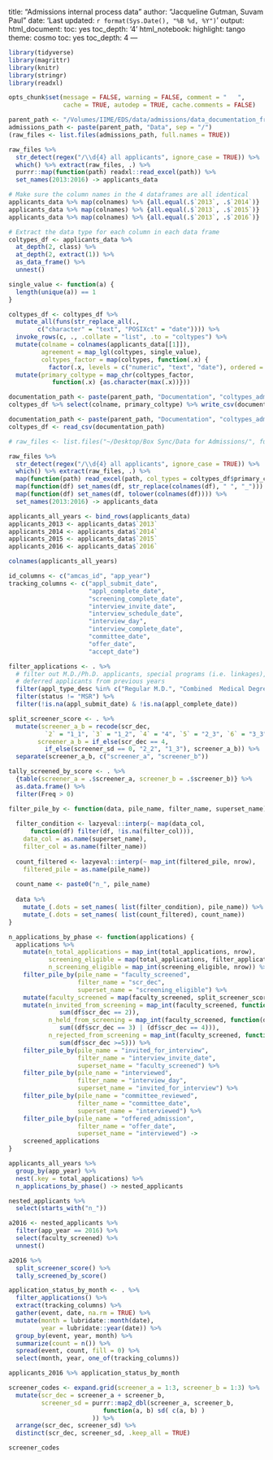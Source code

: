 title: "Admissions internal process data"
author: "Jacqueline Gutman, Suvam Paul"
date: 'Last updated: `r format(Sys.Date(), "%B %d, %Y") ` '
output:
  html_document:
    toc: yes
    toc_depth: '4'
  html_notebook:
    highlight: tango
    theme: cosmo
    toc: yes
    toc_depth: 4
---

```r
library(tidyverse)
library(magrittr)
library(knitr)
library(stringr)
library(readxl)

opts_chunk$set(message = FALSE, warning = FALSE, comment = "   ",
               cache = TRUE, autodep = TRUE, cache.comments = FALSE)

parent_path <- "/Volumes/IIME/EDS/data/admissions/data_documentation_from_lisa_admissions"
admissions_path <- paste(parent_path, "Data", sep = "/")
(raw_files <- list.files(admissions_path, full.names = TRUE))
```

```r
raw_files %>% 
  str_detect(regex("/\\d{4} all applicants", ignore_case = TRUE)) %>%
  which() %>% extract(raw_files, .) %>%
  purrr::map(function(path) readxl::read_excel(path)) %>%
  set_names(2013:2016) -> applicants_data

# Make sure the column names in the 4 dataframes are all identical
applicants_data %>% map(colnames) %>% {all.equal(.$`2013`, .$`2014`)}
applicants_data %>% map(colnames) %>% {all.equal(.$`2013`, .$`2015`)}
applicants_data %>% map(colnames) %>% {all.equal(.$`2013`, .$`2016`)}

# Extract the data type for each column in each data frame
coltypes_df <- applicants_data %>% 
  at_depth(2, class) %>% 
  at_depth(2, extract(1)) %>% 
  as_data_frame() %>% 
  unnest()

single_value <- function(a) {
  length(unique(a)) == 1
}

coltypes_df <- coltypes_df %>%
  mutate_all(funs(str_replace_all(., 
        c("character" = "text", "POSIXct" = "date")))) %>%
  invoke_rows(c, ., .collate = "list", .to = "coltypes") %>%
  mutate(colname = colnames(applicants_data[[1]]),
         agreement = map_lgl(coltypes, single_value),
         coltypes_factor = map(coltypes, function(.x) {
           factor(.x, levels = c("numeric", "text", "date"), ordered = TRUE)})) %>%
  mutate(primary_coltype = map_chr(coltypes_factor, 
            function(.x) {as.character(max(.x))})) 

documentation_path <- paste(parent_path, "Documentation", "coltypes_admissions.csv", sep = "/")
coltypes_df %>% select(colname, primary_coltype) %>% write_csv(documentation_path)
```


```r
documentation_path <- paste(parent_path, "Documentation", "coltypes_admissions.csv", sep = "/")
coltypes_df <- read_csv(documentation_path)

# raw_files <- list.files("~/Desktop/Box Sync/Data for Admissions/", full.names = TRUE)
```


```r
raw_files %>% 
  str_detect(regex("/\\d{4} all applicants", ignore_case = TRUE)) %>%
  which() %>% extract(raw_files, .) %>%
  map(function(path) read_excel(path, col_types = coltypes_df$primary_coltype)) %>%
  map(function(df) set_names(df, str_replace(colnames(df), " ", "_"))) %>%
  map(function(df) set_names(df, tolower(colnames(df)))) %>%
  set_names(2013:2016) -> applicants_data

applicants_all_years <- bind_rows(applicants_data)
applicants_2013 <- applicants_data$`2013`
applicants_2014 <- applicants_data$`2014`
applicants_2015 <- applicants_data$`2015`
applicants_2016 <- applicants_data$`2016`

colnames(applicants_all_years)

id_columns <- c("amcas_id", "app_year")
tracking_columns <- c("appl_submit_date",
                      "appl_complete_date",
                      "screening_complete_date",
                      "interview_invite_date",
                      "interview_schedule_date",
                      "interview_day",
                      "interview_complete_date",
                      "committee_date",
                      "offer_date",
                      "accept_date")
```

```r
filter_applications <- . %>%
  # filter out M.D./Ph.D. applicants, special programs (i.e. linkages), and 
  # deferred applicants from previous years
  filter(appl_type_desc %in% c("Regular M.D.", "Combined  Medical Degree/Graduate")) %>%
  filter(status != "MSR") %>%
  filter(!is.na(appl_submit_date) & !is.na(appl_complete_date))

split_screener_score <- . %>% 
  mutate(screener_a_b = recode(scr_dec, 
          `2` = "1_1", `3` = "1_2", `4` = "4", `5` = "2_3", `6` = "3_3"),
        screener_a_b = if_else(scr_dec == 4, 
          if_else(screener_sd == 0, "2_2", "1_3"), screener_a_b)) %>%
  separate(screener_a_b, c("screener_a", "screener_b"))

tally_screened_by_score <- . %>%
  {table(screener_a = .$screener_a, screener_b = .$screener_b)} %>% 
  as.data.frame() %>%
  filter(Freq > 0)

filter_pile_by <- function(data, pile_name, filter_name, superset_name) {
  
  filter_condition <- lazyeval::interp(~ map(data_col, 
      function(df) filter(df, !is.na(filter_col))), 
    data_col = as.name(superset_name), 
    filter_col = as.name(filter_name))
  
  count_filtered <- lazyeval::interp(~ map_int(filtered_pile, nrow),
    filtered_pile = as.name(pile_name))
  
  count_name <- paste0("n_", pile_name)
  
  data %>%
    mutate_(.dots = set_names( list(filter_condition), pile_name)) %>%
    mutate_(.dots = set_names( list(count_filtered), count_name))
}

n_applications_by_phase <- function(applications) {
  applications %>%
    mutate(n_total_applications = map_int(total_applications, nrow),
           screening_eligible = map(total_applications, filter_applications),
           n_screening_eligible = map_int(screening_eligible, nrow)) %>%
    filter_pile_by(pile_name = "faculty_screened", 
                   filter_name = "scr_dec",
                   superset_name = "screening_eligible") %>%
    mutate(faculty_screened = map(faculty_screened, split_screener_score)) %>%
    mutate(n_invited_from_screening = map_int(faculty_screened, function(df)
              sum(df$scr_dec == 2)),
           n_held_from_screening = map_int(faculty_screened, function(df)
              sum((df$scr_dec == 3) | (df$scr_dec == 4))),
           n_rejected_from_screening = map_int(faculty_screened, function(df)
              sum(df$scr_dec >=5))) %>%
    filter_pile_by(pile_name = "invited_for_interview", 
                   filter_name = "interview_invite_date",
                   superset_name = "faculty_screened") %>%
    filter_pile_by(pile_name = "interviewed", 
                   filter_name = "interview_day",
                   superset_name = "invited_for_interview") %>%
    filter_pile_by(pile_name = "committee_reviewed", 
                   filter_name = "committee_date",
                   superset_name = "interviewed") %>%
    filter_pile_by(pile_name = "offered_admission", 
                   filter_name = "offer_date",
                   superset_name = "interviewed") ->
    screened_applications
}

applicants_all_years %>% 
  group_by(app_year) %>% 
  nest(.key = total_applications) %>%
  n_applications_by_phase() -> nested_applicants

nested_applicants %>%
  select(starts_with("n_"))
```

```r
a2016 <- nested_applicants %>% 
  filter(app_year == 2016) %>% 
  select(faculty_screened) %>% 
  unnest()

a2016 %>% 
  split_screener_score() %>% 
  tally_screened_by_score()
```

```r
application_status_by_month <- . %>% 
  filter_applications() %>% 
  extract(tracking_columns) %>%
  gather(event, date, na.rm = TRUE) %>% 
  mutate(month = lubridate::month(date),
         year = lubridate::year(date)) %>%
  group_by(event, year, month) %>%
  summarize(count = n()) %>%
  spread(event, count, fill = 0) %>%
  select(month, year, one_of(tracking_columns))

applicants_2016 %>% application_status_by_month
```


```r
screener_codes <- expand.grid(screener_a = 1:3, screener_b = 1:3) %>%
  mutate(scr_dec = screener_a + screener_b,
         screener_sd = purrr::map2_dbl(screener_a, screener_b, 
                          function(a, b) sd( c(a, b) )
                       )) %>% 
  arrange(scr_dec, screener_sd) %>%
  distinct(scr_dec, screener_sd, .keep_all = TRUE)

screener_codes
```

```r

```

